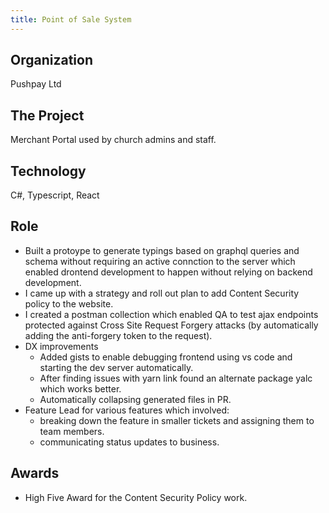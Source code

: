 ```yaml
---
title: Point of Sale System
---
```


## Organization

Pushpay Ltd

## The Project

Merchant Portal used by church admins and staff.

## Technology

C#, Typescript, React

## Role

-   Built a protoype to generate typings based on graphql queries and schema without requiring an active connction to the server which enabled drontend development to happen without relying on backend development.
-   I came up with a strategy and roll out plan to add Content Security policy to the website.
-   I created a postman collection which enabled QA to test ajax endpoints protected against Cross Site Request Forgery attacks (by automatically adding the anti-forgery token to the request).
-   DX improvements
    -   Added gists to enable debugging frontend using vs code and starting the dev server automatically.
    -   After finding issues with yarn link found an alternate package yalc which works better.
    -   Automatically collapsing generated files in PR.
-   Feature Lead for various features which involved:
    -   breaking down the feature in smaller tickets and assigning them to team members.
    -   communicating status updates to business.

## Awards

-   High Five Award for the Content Security Policy work.
